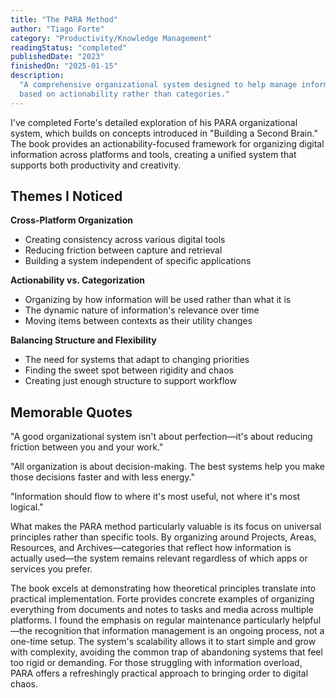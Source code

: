 ```yaml
---
title: "The PARA Method"
author: "Tiago Forte"
category: "Productivity/Knowledge Management"
readingStatus: "completed"
publishedDate: "2023"
finishedOn: "2025-01-15"
description:
  "A comprehensive organizational system designed to help manage information across digital tools
  based on actionability rather than categories."
---
```


I've completed Forte's detailed exploration of his PARA organizational system, which builds on
concepts introduced in "Building a Second Brain." The book provides an actionability-focused
framework for organizing digital information across platforms and tools, creating a unified system
that supports both productivity and creativity.

## Themes I Noticed

**Cross-Platform Organization**

- Creating consistency across various digital tools
- Reducing friction between capture and retrieval
- Building a system independent of specific applications

**Actionability vs. Categorization**

- Organizing by how information will be used rather than what it is
- The dynamic nature of information's relevance over time
- Moving items between contexts as their utility changes

**Balancing Structure and Flexibility**

- The need for systems that adapt to changing priorities
- Finding the sweet spot between rigidity and chaos
- Creating just enough structure to support workflow

## Memorable Quotes

"A good organizational system isn't about perfection—it's about reducing friction between you and
your work."

"All organization is about decision-making. The best systems help you make those decisions faster
and with less energy."

"Information should flow to where it's most useful, not where it's most logical."

What makes the PARA method particularly valuable is its focus on universal principles rather than
specific tools. By organizing around Projects, Areas, Resources, and Archives—categories that
reflect how information is actually used—the system remains relevant regardless of which apps or
services you prefer.

The book excels at demonstrating how theoretical principles translate into practical implementation.
Forte provides concrete examples of organizing everything from documents and notes to tasks and
media across multiple platforms. I found the emphasis on regular maintenance particularly
helpful—the recognition that information management is an ongoing process, not a one-time setup. The
system's scalability allows it to start simple and grow with complexity, avoiding the common trap of
abandoning systems that feel too rigid or demanding. For those struggling with information overload,
PARA offers a refreshingly practical approach to bringing order to digital chaos.
